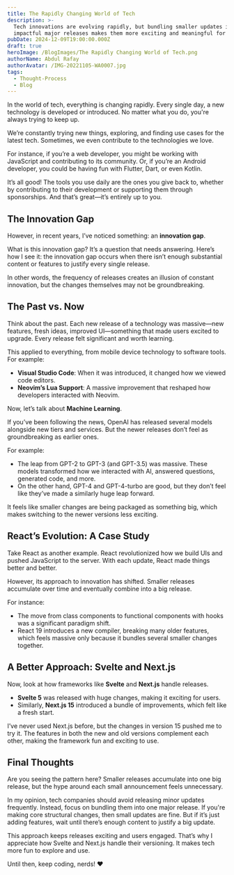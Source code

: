 ```yaml
---
title: The Rapidly Changing World of Tech
description: >-
  Tech innovations are evolving rapidly, but bundling smaller updates into
  impactful major releases makes them more exciting and meaningful for users.
pubDate: 2024-12-09T19:00:00.000Z
draft: true
heroImage: /BlogImages/The Rapidly Changing World of Tech.png
authorName: Abdul Rafay
authorAvatar: /IMG-20221105-WA0007.jpg
tags:
  - Thought-Process
  - Blog
---
```


In the world of tech, everything is changing rapidly. Every single day, a new technology is developed or introduced. No matter what you do, you're always trying to keep up.

We’re constantly trying new things, exploring, and finding use cases for the latest tech. Sometimes, we even contribute to the technologies we love.

For instance, if you’re a web developer, you might be working with JavaScript and contributing to its community. Or, if you’re an Android developer, you could be having fun with Flutter, Dart, or even Kotlin.

It’s all good! The tools you use daily are the ones you give back to, whether by contributing to their development or supporting them through sponsorships. And that’s great—it’s entirely up to you.

## The Innovation Gap

However, in recent years, I’ve noticed something: an **innovation gap**.

What is this innovation gap? It’s a question that needs answering. Here’s how I see it: the innovation gap occurs when there isn’t enough substantial content or features to justify every single release.

In other words, the frequency of releases creates an illusion of constant innovation, but the changes themselves may not be groundbreaking.

## The Past vs. Now

Think about the past. Each new release of a technology was massive—new features, fresh ideas, improved UI—something that made users excited to upgrade. Every release felt significant and worth learning.

This applied to everything, from mobile device technology to software tools. For example:

* **Visual Studio Code**: When it was introduced, it changed how we viewed code editors.
* **Neovim’s Lua Support**: A massive improvement that reshaped how developers interacted with Neovim.

Now, let’s talk about **Machine Learning**.

If you’ve been following the news, OpenAI has released several models alongside new tiers and services. But the newer releases don’t feel as groundbreaking as earlier ones.

For example:

* The leap from GPT-2 to GPT-3 (and GPT-3.5) was massive. These models transformed how we interacted with AI, answered questions, generated code, and more.
* On the other hand, GPT-4 and GPT-4-turbo are good, but they don’t feel like they’ve made a similarly huge leap forward.

It feels like smaller changes are being packaged as something big, which makes switching to the newer versions less exciting.

## React’s Evolution: A Case Study

Take React as another example. React revolutionized how we build UIs and pushed JavaScript to the server. With each update, React made things better and better.

However, its approach to innovation has shifted. Smaller releases accumulate over time and eventually combine into a big release.

For instance:

* The move from class components to functional components with hooks was a significant paradigm shift.
* React 19 introduces a new compiler, breaking many older features, which feels massive only because it bundles several smaller changes together.

## A Better Approach: Svelte and Next.js

Now, look at how frameworks like **Svelte** and **Next.js** handle releases.

* **Svelte 5** was released with huge changes, making it exciting for users.
* Similarly, **Next.js 15** introduced a bundle of improvements, which felt like a fresh start.

I’ve never used Next.js before, but the changes in version 15 pushed me to try it. The features in both the new and old versions complement each other, making the framework fun and exciting to use.

## Final Thoughts

Are you seeing the pattern here? Smaller releases accumulate into one big release, but the hype around each small announcement feels unnecessary.

In my opinion, tech companies should avoid releasing minor updates frequently. Instead, focus on bundling them into one major release. If you're making core structural changes, then small updates are fine. But if it’s just adding features, wait until there’s enough content to justify a big update.

This approach keeps releases exciting and users engaged. That’s why I appreciate how Svelte and Next.js handle their versioning. It makes tech more fun to explore and use.

Until then, keep coding, nerds! ❤️
